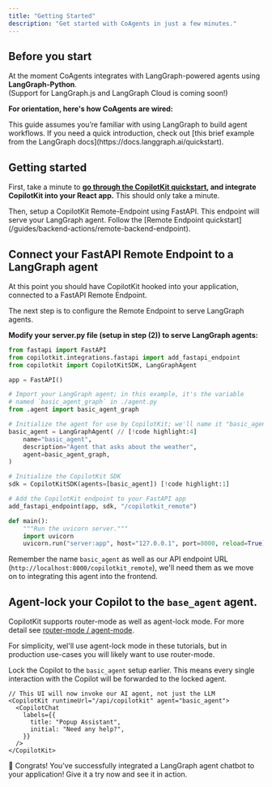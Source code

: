 ```yaml
---
title: "Getting Started"
description: "Get started with CoAgents in just a few minutes."
---
```



## Before you start

At the moment CoAgents integrates with LangGraph-powered agents using **LangGraph-Python**. <br/>
(Support for LangGraph.js and LangGraph Cloud is coming soon!)


**For orientation, here's how CoAgents are wired:**

<CoAgentsDiagram />


<Callout type="info">
This guide assumes you’re familiar with using LangGraph to build agent workflows. If you need a quick introduction, check out [this brief example from the LangGraph docs](https://docs.langgraph.ai/quickstart).
</Callout>





## Getting started

<Steps>

<Step>

First, take a minute to **[go through the CopilotKit quickstart](/quickstart), and integrate CopilotKit into your React app.**
This should only take a minute.

</Step>

<Step>
Then, setup a CopilotKit Remote-Endpoint using FastAPI. This endpoint will serve your LangGraph agent.
Follow the [Remote Endpoint quickstart](/guides/backend-actions/remote-backend-endpoint).
</Step>


<Step>


## Connect your FastAPI Remote Endpoint to a LangGraph agent


At this point you should have CopilotKit hooked into your application, connected to a FastAPI Remote Endpoint.

The next step is to configure the Remote Endpoint to serve LangGraph agents.

**Modify your server.py file (setup in step (2)) to serve LangGraph agents:**

```python title="server.py"
from fastapi import FastAPI
from copilotkit.integrations.fastapi import add_fastapi_endpoint
from copilotkit import CopilotKitSDK, LangGraphAgent

app = FastAPI()

# Import your LangGraph agent; in this example, it's the variable
# named `basic_agent_graph` in ./agent.py
from .agent import basic_agent_graph

# Initialize the agent for use by CopilotKit; we'll name it "basic_agent"
basic_agent = LangGraphAgent( // [!code highlight:4]
    name="basic_agent",
    description="Agent that asks about the weather",
    agent=basic_agent_graph,
)

# Initialize the CopilotKit SDK
sdk = CopilotKitSDK(agents=[basic_agent]) [!code highlight:1]

# Add the CopilotKit endpoint to your FastAPI app
add_fastapi_endpoint(app, sdk, "/copilotkit_remote")

def main():
    """Run the uvicorn server."""
    import uvicorn
    uvicorn.run("server:app", host="127.0.0.1", port=8000, reload=True)

```
Remember the name `basic_agent` as well as our API endpoint URL (`http://localhost:8000/copilotkit_remote`), we'll need them as we move on to integrating this agent into the frontend.

</Step>



<Step>

## Agent-lock your Copilot to the `base_agent` agent.

CopilotKit supports router-mode as well as agent-lock mode. For more detail see [router-mode / agent-mode](/coagents/advanced/router-mode-agent-lock).

For simplicity, wel'll use agent-lock mode in these tutorials, but in production use-cases you will likely want to use router-mode.

Lock the Copilot to the `basic_agent` setup earlier. This means every single interaction with the Copilot will be forwarded to the locked agent.

```tsx filename="src/page.tsx"
// This UI will now invoke our AI agent, not just the LLM
<CopilotKit runtimeUrl="/api/copilotkit" agent="basic_agent">
  <CopilotChat
    labels={{
      title: "Popup Assistant",
      initial: "Need any help?",
    }}
  />
</CopilotKit>
```

</Step>
</Steps>

🎉 Congrats! You've successfully integrated a LangGraph agent chatbot to your application! Give it a try now and see it in action.



<CoAgentsEnterpriseCTA />
